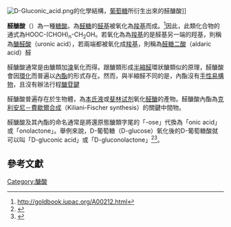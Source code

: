 [[Image:D-Gluconic_acid.png|thumb]]的化學結構，[[葡萄糖|葡萄糖]]所衍生出來的醛醣酸]]

{{not|糖醛酸}}
'''醛醣酸'''（{{lang|en|aldonic acid}}）為一種[[糖酸|糖酸]]。為[[醛糖|醛糖]]的[[醛基|醛基]]被氧化為[[羧基|羧基]]而成。<ref>http://goldbook.iupac.org/A00212.html</ref>因此，此類化合物的通式為HOOC-(CHOH)<sub>n</sub>-CH<sub>2</sub>OH。若氧化為為[[羧基|羧基]]的是醛基另一端的羥基，則稱為[[醣醛酸|醣醛酸]]（uronic acid），若兩端都被氧化成[[羧基|羧基]]，則稱為[[醛糖二酸|醛糖二酸]]（aldaric acid）醛




醛醣酸通常是由醣類加[[溴|溴]]氧化而得。跟醣類形成[[半縮醛|半縮醛]]環狀醣類似的原理，醛醣酸會因[[環狀化合物|環化]]而普遍以[[內酯|內酯]]的形式存在。然而，與半縮醛不同的是，內酯沒有[[手性|手性]][[端基差向异构|易構物]]，且沒有辦法行程[[醣苷鍵|醣苷鍵]]

醛醣酸普遍存在於生物體，為[[本氏液|本氏液]]或[[斐林试剂|斐林试剂]]氧化[[醛醣|醛醣]]的產物。醛醣酸內酯為[[克利安尼－費歇爾合成|克利安尼－費歇爾合成]]（Kiliani-Fischer synthesis）的關鍵中間物。

醛醣酸及其內酯的命名通常是將還原態醣類字尾的「-ose」代換為「onic acid」或「onolactone」。舉例來說，D-葡萄糖（D-glucose）氧化後的D-葡萄糖酸就可以叫「D-gluconic acid」或「D-gluconolactone」<ref>{{cite book
 |title=Essentials of carbohydrate chemistry
 |page=366
 |author=Robyt, J.F.
 |publisher=Springer
|location=New York 
|year= 1998
| url=http://books.google.co.uk/books?id=l4NfU7_sAZoC&pg=PA366&dq=%22b.+Aldonic+acids%22#v=onepage&q=%22b.%20Aldonic%20acids%22&f=false
 |ISBN=0-387-94951-8
}}</ref><ref>{{Cite web |url=http://www.chem.qmul.ac.uk/iupac/2carb/20.html |title=存档副本 |access-date=2014-08-30 |archive-url=https://web.archive.org/web/20110514210444/http://www.chem.qmul.ac.uk/iupac/2carb/20.html |archive-date=2011-05-14 |dead-url=yes }}</ref>。

==參考文獻==

{{reflist}}

[[Category:醣酸|Category:醣酸]]